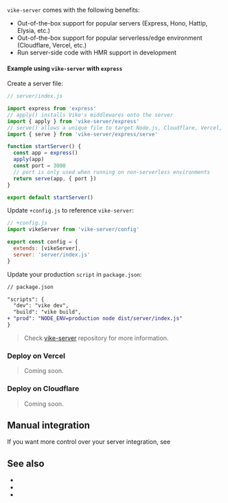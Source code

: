 
`vike-server` comes with the following benefits:
- Out-of-the-box support for popular servers (Express, Hono, Hattip, Elysia, etc.)
- Out-of-the-box support for popular serverless/edge environment (Cloudflare, Vercel, etc.)
- Run server-side code with HMR support in development

#### Example using `vike-server` with `express`

Create a server file:
```js
// server/index.js

import express from 'express'
// apply() installs Vike's middlewares onto the server
import { apply } from 'vike-server/express'
// serve() allows a unique file to target Node.js, Cloudflare, Vercel, Deno, Bun, etc...
import { serve } from 'vike-server/express/serve'

function startServer() {
  const app = express()
  apply(app)
  const port = 3000
  // port is only used when running on non-serverless environments
  return serve(app, { port })
}

export default startServer()
```

Update `+config.js` to reference `vike-server`:
```js
// +config.js
import vikeServer from 'vike-server/config'

export const config = {
  extends: [vikeServer],
  server: 'server/index.js'
}
```

Update your production `script` in `package.json`:
```diff
// package.json

"scripts": {
  "dev": "vike dev",
  "build": "vike build",
+ "prod": "NODE_ENV=production node dist/server/index.js"
}
```

> Check <a href="https://github.com/vikejs/vike-server">vike-server</a> repository for more information.

### Deploy on Vercel

> Coming soon.

### Deploy on Cloudflare

> Coming soon.

## Manual integration

If you want more control over your server integration, see <Link href="/server-integration" />

## See also

- <Link href="/renderPage" />
- <Link href="/tools#server" />
- <Link href="/deploy" />
